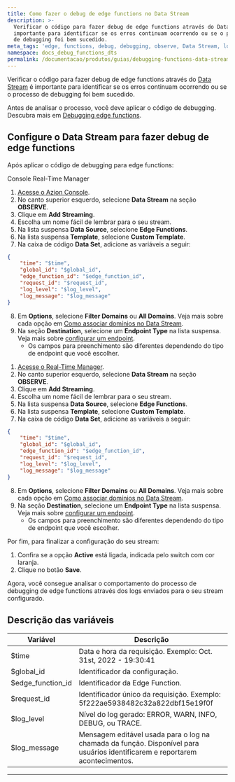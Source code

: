 ```yaml
---
title: Como fazer o debug de edge functions no Data Stream
description: >-
  Verificar o código para fazer debug de edge functions através do Data Stream é
  importante para identificar se os erros continuam ocorrendo ou se o processo
  de debugging foi bem sucedido.
meta_tags: 'edge, functions, debug, debugging, observe, Data Stream, logs'
namespace: docs_debug_functions_dts
permalink: /documentacao/produtos/guias/debugging-functions-data-stream/
---
```



<InterfaceNote />

Verificar o código para fazer debug de edge functions através do [Data Stream](/pt-br/documentacao/produtos/observe/data-stream/) é importante para identificar se os erros continuam ocorrendo ou se o processo de debugging foi bem sucedido.

Antes de analisar o processo, você deve aplicar o código de debugging. Descubra mais em [Debugging edge functions](/pt-br/documentacao/devtools/debugging/).

## Configure o Data Stream para fazer debug de edge functions

Após aplicar o código de debugging para edge functions:

<Tabs client:visible>
    <Fragment slot="tab.console">Console</Fragment>
    <Fragment slot="tab.rtm">Real-Time Manager</Fragment>

<Fragment slot="panel.console">

1. [Acesse o Azion Console](https://console.azion.com).
2. No canto superior esquerdo, selecione **Data Stream** na seção **OBSERVE**.
3. Clique em **Add Streaming**.
4. Escolha um nome fácil de lembrar para o seu stream.
5. Na lista suspensa **Data Source**, selecione **Edge Functions**.
6. Na lista suspensa **Template**, selecione **Custom Template**.
7. Na caixa de código **Data Set**, adicione as variáveis a seguir:

```json
{
	"time": "$time",
    "global_id": "$global_id",
    "edge_function_id": "$edge_function_id",
    "request_id": "$request_id",
    "log_level": "$log_level",
    "log_message": "$log_message"
}
```

8. Em **Options**, selecione **Filter Domains** ou **All Domains**. Veja mais sobre cada opção em [Como associar domínios no Data Stream](/pt-br/documentacao/produtos/guias/data-stream-associar-dominios/).
9.  Na seção **Destination**, selecione um **Endpoint Type** na lista suspensa. Veja mais sobre [configurar um endpoint](/pt-br/documentacao/produtos/observe/data-stream/#endpoints).
    - Os campos para preenchimento são diferentes dependendo do tipo de endpoint que você escolher.

</Fragment>

<Fragment slot="panel.rtm">

1. [Acesse o Real-Time Manager](https://manager.azion.com/).
2. No canto superior esquerdo, selecione **Data Stream** na seção **OBSERVE**.
3. Clique em **Add Streaming**.
4. Escolha um nome fácil de lembrar para o seu stream.
5. Na lista suspensa **Data Source**, selecione **Edge Functions**.
6. Na lista suspensa **Template**, selecione **Custom Template**.
7. Na caixa de código **Data Set**, adicione as variáveis a seguir:

```json
{
	"time": "$time",
    "global_id": "$global_id",
    "edge_function_id": "$edge_function_id",
    "request_id": "$request_id",
    "log_level": "$log_level",
    "log_message": "$log_message"
}
```

8. Em **Options**, selecione **Filter Domains** ou **All Domains**. Veja mais sobre cada opção em [Como associar domínios no Data Stream](/pt-br/documentacao/produtos/guias/data-stream-associar-dominios/).
9.  Na seção **Destination**, selecione um **Endpoint Type** na lista suspensa. Veja mais sobre [configurar um endpoint](/pt-br/documentacao/produtos/observe/data-stream/#endpoints).
    - Os campos para preenchimento são diferentes dependendo do tipo de endpoint que você escolher.

</Fragment>
</Tabs>

Por fim, para finalizar a configuração do seu stream:

1. Confira se a opção **Active** está ligada, indicada pelo switch com cor laranja.
2. Clique no botão **Save**.

Agora, você consegue analisar o comportamento do processo de debugging de edge functions através dos logs enviados para o seu stream configurado.

## Descrição das variáveis

| Variável          | Descrição                                                   |
| ----------------- | ----------------------------------------------------------- |
| $time             | Data e hora da requisição. Exemplo: Oct. 31st, 2022 - 19:30:41                               |
| $global_id        | Identificador da configuração.                                        |
| $edge_function_id | Identificador da Edge Function.                                   |
| $request_id       | Identificador único da requisição. Exemplo: 5f222ae5938482c32a822dbf15e19f0f                                         |
| $log_level        | Nível do log gerado: ERROR, WARN, INFO, DEBUG, ou TRACE. |
| $log_message      | Mensagem editável usada para o log na chamada da função. Disponível para usuários identificarem e reportarem acontecimentos.     |



---

